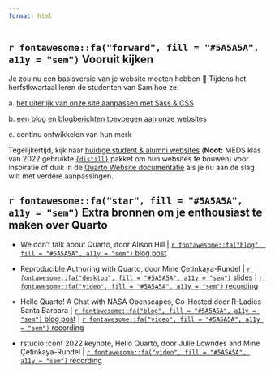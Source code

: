```yaml
---
format: html
---
```


## `r fontawesome::fa("forward", fill = "#5A5A5A", a11y = "sem")` Vooruit kijken

Je zou nu een basisversie van je website moeten hebben 🎉 Tijdens het herfstkwartaal leren de studenten van Sam hoe ze:

a\. [het uiterlijk van onze site aanpassen met Sass & CSS](https://ucsb-meds.github.io/customizing-quarto-websites/#/title-slide)

b\. [een blog en blogberichten toevoegen aan onze websites](https://samanthacsik.github.io/posts/2022-10-24-quarto-blogs/) 

c\. continu ontwikkelen van hun merk

Tegelijkertijd, kijk naar [huidige student & alumni websites](https://ucsb-meds.github.io/student_websites.html) (**Noot:** MEDS klas van 2022 gebruikte [`{distill}`](https://rstudio.github.io/distill/website.html) pakket om hun websites te bouwen) voor inspiratie of duik in de [Quarto Website documentatie](https://quarto.org/docs/websites/) als je nu aan de slag wilt met verdere aanpassingen.

## `r fontawesome::fa("star", fill = "#5A5A5A", a11y = "sem")` Extra bronnen om je enthousiast te maken over Quarto

-   We don't talk about Quarto, door Alison Hill \| [`r fontawesome::fa("blog", fill = "#5A5A5A", a11y = "sem")` blog post](https://www.apreshill.com/blog/2022-04-we-dont-talk-about-quarto/)

-   Reproducible Authoring with Quarto, door Mine Çetinkaya-Rundel \| [`r fontawesome::fa("desktop", fill = "#5A5A5A", a11y = "sem")` slides](https://mine-cetinkaya-rundel.github.io/2022-repro-toronto/#/title-slide) \| [`r fontawesome::fa("video", fill = "#5A5A5A", a11y = "sem")` recording](https://www.youtube.com/watch?v=6p4vOKS6Xls)

-   Hello Quarto! A Chat with NASA Openscapes, Co-Hosted door R-Ladies Santa Barbara \| [`r fontawesome::fa("blog", fill = "#5A5A5A", a11y = "sem")` blog post](https://www.openscapes.org/blog/2022/06/22/hello-quarto/) \| [`r fontawesome::fa("video", fill = "#5A5A5A", a11y = "sem")` recording](https://www.youtube.com/watch?v=azVAl343CIU)

-   rstudio::conf 2022 keynote, Hello Quarto, door Julie Lowndes and Mine Çetinkaya-Rundel \| [`r fontawesome::fa("video", fill = "#5A5A5A", a11y = "sem")` recording](https://www.rstudio.com/conference/2022/keynotes/collaborate-with-quarto/)
